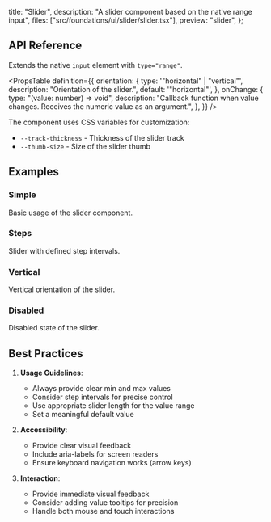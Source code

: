   title: "Slider",
  description: "A slider component based on the native range input",
  files: ["src/foundations/ui/slider/slider.tsx"],
  preview: "slider",
};

## API Reference

Extends the native `input` element with `type="range"`.

<PropsTable
  definition={{
    orientation: {
      type: '"horizontal" | "vertical"',
      description: "Orientation of the slider.",
      default: '"horizontal"',
    },
    onChange: {
      type: "(value: number) => void",
      description: "Callback function when value changes. Receives the numeric value as an argument.",
    },
  }}
/>

The component uses CSS variables for customization:
- `--track-thickness` - Thickness of the slider track
- `--thumb-size` - Size of the slider thumb

## Examples

### Simple

Basic usage of the slider component.

<Preview slug="slider" />

### Steps

Slider with defined step intervals.

<Preview slug="slider-steps" />

### Vertical

Vertical orientation of the slider.

<Preview slug="slider-vertical" />

### Disabled

Disabled state of the slider.

<Preview slug="slider-disabled" />

## Best Practices

1. **Usage Guidelines**:
   - Always provide clear min and max values
   - Consider step intervals for precise control
   - Use appropriate slider length for the value range
   - Set a meaningful default value

2. **Accessibility**:
   - Provide clear visual feedback
   - Include aria-labels for screen readers
   - Ensure keyboard navigation works (arrow keys)

3. **Interaction**:
   - Provide immediate visual feedback
   - Consider adding value tooltips for precision
   - Handle both mouse and touch interactions
